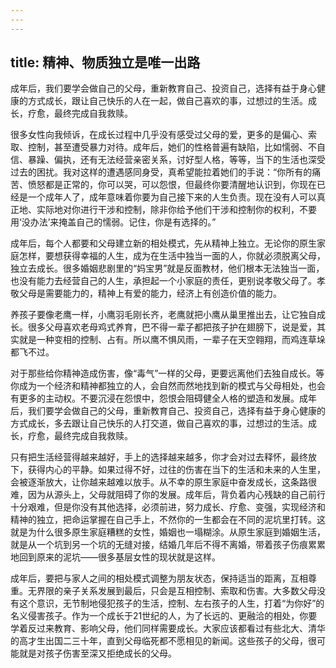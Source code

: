 ```yaml
---
---
---
```

title: 精神、物质独立是唯一出路
---




成年后，我们要学会做自己的父母，重新教育自己、投资自己，选择有益于身心健康的方式成长，跟让自己快乐的人在一起，做自己喜欢的事，过想过的生活。成长，疗愈，最终完成自我救赎。

很多女性向我倾诉，在成长过程中几乎没有感受过父母的爱，更多的是偏心、索取、控制，甚至遭受暴力对待。成年后，她们的性格普遍有缺陷，比如懦弱、不自信、暴躁、偏执，还有无法经营亲密关系，讨好型人格，等等，当下的生活也深受过去的困扰。我对这样的遭遇感同身受，真希望能拉着她们的手说：“你所有的痛苦、愤怒都是正常的，你可以哭，可以怨恨，但最终你要清醒地认识到，你现在已经是一个成年人了，成年意味着你要为自己接下来的人生负责。现在没有人可以真正地、实际地对你进行干涉和控制，除非你给予他们干涉和控制你的权利，不要用‘没办法’来掩盖自己的懦弱。记住，你是有选择的。”

成年后，每个人都要和父母建立新的相处模式，先从精神上独立。无论你的原生家庭怎样，要想获得幸福的人生，成为在生活中独当一面的人，你就必须脱离父母，独立去成长。很多婚姻悲剧里的“妈宝男”就是反面教材，他们根本无法独当一面，也没有能力去经营自己的人生，承担起一个小家庭的责任，更别说孝敬父母了。孝敬父母是需要能力的，精神上有爱的能力，经济上有创造价值的能力。

养孩子要像老鹰一样，小鹰羽毛刚长齐，老鹰就把小鹰从巢里推出去，让它独自成长。很多父母喜欢老母鸡式养育，巴不得一辈子都把孩子护在翅膀下，说是爱，其实就是一种变相的控制、占有。所以鹰不惧风雨，一辈子在天空翱翔，而鸡连草垛都飞不过。

对于那些给你精神造成伤害，像“毒气”一样的父母，更要远离他们去独自成长。等你成为一个经济和精神都独立的人，会自然而然地找到新的模式与父母相处，也会有更多的主动权。不要沉浸在怨恨中，怨恨会阻碍健全人格的塑造和发展。成年后，我们要学会做自己的父母，重新教育自己、投资自己，选择有益于身心健康的方式成长，多去跟让自己快乐的人打交道，做自己喜欢的事，过想过的生活。成长，疗愈，最终完成自我救赎。

只有把生活经营得越来越好，手上的选择越来越多，你才会对过去释怀，最终放下，获得内心的平静。如果过得不好，过往的伤害在当下的生活和未来的人生里，会被逐渐放大，让你越来越难以放手。从不幸的原生家庭中奋发成长，这条路很难，因为从源头上，父母就阻碍了你的发展。成年后，背负着内心残缺的自己前行十分艰难，但是你没有其他选择，必须前进，努力成长、疗愈、变强，实现经济和精神的独立，把命运掌握在自己手上，不然你的一生都会在不同的泥坑里打转。这就是为什么很多原生家庭糟糕的女性，婚姻也一塌糊涂。从原生家庭到婚姻生活，就是从一个坑到另一个坑的无缝对接，结婚几年后不得不离婚，带着孩子伤痕累累地回到原来的泥坑——很多基层女性的现状就是这样。

成年后，要把与家人之间的相处模式调整为朋友状态，保持适当的距离，互相尊重。无界限的亲子关系发展到最后，只会是互相控制、索取和伤害。大多数父母没有这个意识，无节制地侵犯孩子的生活，控制、左右孩子的人生，打着“为你好”的名义侵害孩子。作为一个成长于21世纪的人，为了长远的、更融洽的相处，你要学着反过来教育、影响父母，他们同样需要成长。大家应该都看过有些北大、清华的高才生出国二三十年，直到父母临死都不愿相见的新闻。这些孩子的父母，很可能就是对孩子伤害至深又拒绝成长的父母。